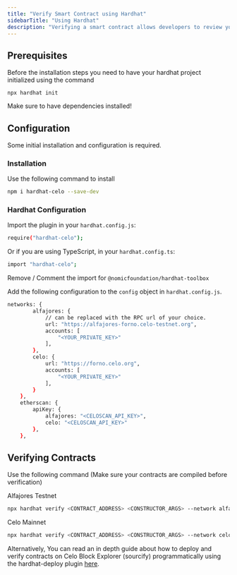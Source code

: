 ```yaml
---
title: "Verify Smart Contract using Hardhat"
sidebarTitle: "Using Hardhat"
description: "Verifying a smart contract allows developers to review your code from within the CeloScan Block Explorer"
---
```


## Prerequisites[](#prerequisites "Direct link to heading")

Before the installation steps you need to have your hardhat project initialized using the command

```
npx hardhat init

```

Make sure to have dependencies installed!

## Configuration[](#configuration "Direct link to heading")

Some initial installation and configuration is required.

### Installation[](#installation "Direct link to heading")

Use the following command to install

```bash
npm i hardhat-celo --save-dev

```

### Hardhat Configuration[](#hardhat-configuration "Direct link to heading")

Import the plugin in your `hardhat.config.js`:

```bash
require("hardhat-celo");

```

Or if you are using TypeScript, in your `hardhat.config.ts`:

```bash
import "hardhat-celo";

```

Remove / Comment the import for `@nomicfoundation/hardhat-toolbox`

Add the following configuration to the `config` object in `hardhat.config.js`.

```bash
networks: {
        alfajores: {
            // can be replaced with the RPC url of your choice.
            url: "https://alfajores-forno.celo-testnet.org",
            accounts: [
                "<YOUR_PRIVATE_KEY>"
            ],
        },
        celo: {
            url: "https://forno.celo.org",
            accounts: [
                "<YOUR_PRIVATE_KEY>"
            ],
        }
    },
    etherscan: {
        apiKey: {
            alfajores: "<CELOSCAN_API_KEY>",
            celo: "<CELOSCAN_API_KEY>"
        },
    },

```

## Verifying Contracts[](#verifying-contracts "Direct link to heading")

Use the following command (Make sure your contracts are compiled before verification)

Alfajores Testnet

```bash
npx hardhat verify <CONTRACT_ADDRESS> <CONSTRUCTOR_ARGS> --network alfajores

```

Celo Mainnet

```bash
npx hardhat verify <CONTRACT_ADDRESS> <CONSTRUCTOR_ARGS> --network celo

```

Alternatively, You can read an in depth guide about how to deploy and verify contracts on Celo Block Explorer (sourcify) programmatically using the hardhat-deploy plugin [here](/blog/hardhat-deploy-verify).
